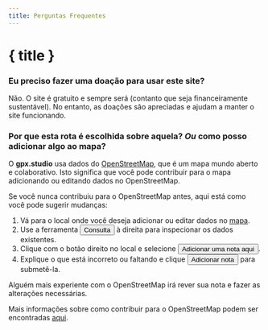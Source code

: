```yaml
---
title: Perguntas Frequentes
---
```


<script>
</script>

# { title }

### Eu preciso fazer uma doação para usar este site?

Não.
O site é gratuito e sempre será (contanto que seja financeiramente sustentável).
No entanto, as doações são apreciadas e ajudam a manter o site funcionando.

### Por que esta rota é escolhida sobre aquela? _Ou_ como posso adicionar algo ao mapa?

O **gpx.studio** usa dados do <a href="https://www.openstreetmap.org/" target="_blank">OpenStreetMap</a>, que é um mapa mundo aberto e colaborativo.
Isto significa que você pode contribuir para o mapa adicionando ou editando dados no OpenStreetMap.

Se você nunca contribuiu para o OpenStreetMap antes, aqui está como você pode sugerir mudanças:

1. Vá para o local onde você deseja adicionar ou editar dados no <a href="https://www.openstreetmap.org/" target="_blank">mapa</a>.
2. Use a ferramenta <button>Consulta</button> à direita para inspecionar os dados existentes.
3. Clique com o botão direito no local e selecione <button>Adicionar uma nota aqui</button>.
4. Explique o que está incorreto ou faltando e clique <button>Adicionar nota</button> para submetê-la.

Alguém mais experiente com o OpenStreetMap irá rever sua nota e fazer as alterações necessárias.

<DocsNote>

Mais informações sobre como contribuir para o OpenStreetMap podem ser encontradas <a href="https://wiki.openstreetmap.org/wiki/How_to_contribute" target="_blank">aqui</a>.

</DocsNote>
